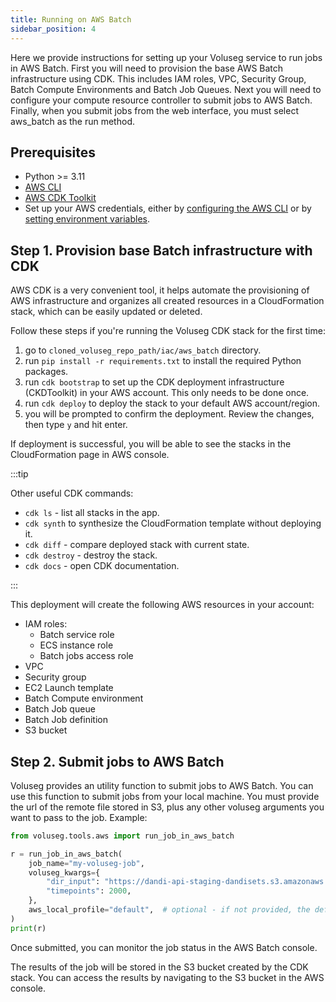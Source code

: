 ```yaml
---
title: Running on AWS Batch
sidebar_position: 4
---
```


Here we provide instructions for setting up your Voluseg service to run jobs in AWS Batch. First you will need to provision the base AWS Batch infrastructure using CDK. This includes IAM roles, VPC, Security Group, Batch Compute Environments and Batch Job Queues. Next you will need to configure your compute resource controller to submit jobs to AWS Batch. Finally, when you submit jobs from the web interface, you must select aws_batch as the run method.

## Prerequisites

- Python >= 3.11
- [AWS CLI](https://docs.aws.amazon.com/cli/latest/userguide/getting-started-install.html)
- [AWS CDK Toolkit](https://docs.aws.amazon.com/cdk/latest/guide/cli.html)
- Set up your AWS credentials, either by [configuring the AWS CLI](https://docs.aws.amazon.com/cli/latest/userguide/cli-configure-quickstart.html) or by [setting environment variables](https://docs.aws.amazon.com/cli/latest/userguide/cli-configure-envvars.html).


## Step 1. Provision base Batch infrastructure with CDK

AWS CDK is a very convenient tool, it helps automate the provisioning of AWS infrastructure and organizes all created resources in a CloudFormation stack, which can be easily updated or deleted.

Follow these steps if you're running the Voluseg CDK stack for the first time:
1. go to `cloned_voluseg_repo_path/iac/aws_batch` directory.
2. run `pip install -r requirements.txt` to install the required Python packages.
3. run `cdk bootstrap` to set up the CDK deployment infrastructure (CKDToolkit) in your AWS account. This only needs to be done once.
4. run `cdk deploy` to deploy the stack to your default AWS account/region.
5. you will be prompted to confirm the deployment. Review the changes, then type `y` and hit enter.

If deployment is successful, you will be able to see the stacks in the CloudFormation page in AWS console.

:::tip

Other useful CDK commands:
- `cdk ls` - list all stacks in the app.
- `cdk synth` to synthesize the CloudFormation template without deploying it.
- `cdk diff` - compare deployed stack with current state.
- `cdk destroy` - destroy the stack.
- `cdk docs` - open CDK documentation.

:::



This deployment will create the following AWS resources in your account:

- IAM roles:
    - Batch service role
    - ECS instance role
    - Batch jobs access role
- VPC
- Security group
- EC2 Launch template
- Batch Compute environment
- Batch Job queue
- Batch Job definition
- S3 bucket


## Step 2. Submit jobs to AWS Batch

Voluseg provides an utility function to submit jobs to AWS Batch. You can use this function to submit jobs from your local machine. You must provide the url of the remote file stored in S3, plus any other voluseg arguments you want to pass to the job. Example:

```python
from voluseg.tools.aws import run_job_in_aws_batch

r = run_job_in_aws_batch(
    job_name="my-voluseg-job",
    voluseg_kwargs={
        "dir_input": "https://dandi-api-staging-dandisets.s3.amazonaws.com/blobs/6b0/7b0/6b07b076-e4f2-4123-b8e5-08cec3e72aeb",
        "timepoints": 2000,
    },
    aws_local_profile="default",  # optional - if not provided, the default profile will be used
)
print(r)
```

Once submitted, you can monitor the job status in the AWS Batch console.

The results of the job will be stored in the S3 bucket created by the CDK stack. You can access the results by navigating to the S3 bucket in the AWS console.